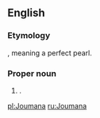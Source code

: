 ==English==

===Etymology===
{{bor|en|ar|جمانة}}, meaning a perfect pearl.

===Proper noun===
{{en-proper noun}}

# {{given name|female|from=Arabic}}.

[[pl:Joumana]]
[[ru:Joumana]]